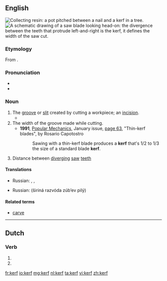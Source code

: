 {{also|Kerf}}
==English==
[[File:Pot made of clay pitched between a nail and a kerf in a tree bark.jpg|thumb|Collecting [[resin]]: a pot pitched between a nail and a '''kerf''' in a tree.]]
[[File:Saw blade.svg|thumb|A schematic drawing of a saw blade looking head-on: the divergence between the teeth that protrude left-and-right is the '''kerf''', it defines the width of the saw cut.]]
===Etymology===
From {{etyl|ang}} {{term|cyrf||a cutting off, a cutting instrument|lang=ang}}.

===Pronunciation===
* {{IPA|/kɜːf/}}
* {{audio|en-us-kerf.ogg|Audio (US)}}

===Noun===
{{en-noun|kerfs}}

# The [[groove]] or [[slit]] created by cutting a workpiece; an [[incision]]. 
#* {{quote-book|year=1999|passage=They pass through a cleft that has been made across a low range of hills, like a '''kerf''' in the top of a log, and enter into a lovely territory of subtly swelling emerald green fields strewn randomly with small white capsules that he takes to be sheep.|author=Neal Stephenson|title=Cryptonomicon}}
# The width of the groove made while cutting.
#*'''1991''', [[w:Popular Mechanics|Popular Mechanics]], January issue, [http://books.google.ru/books?id=feMDAAAAMBAJ&lpg=PA63&ots=5KtnX0zrbr&dq=kerf&pg=PA63#v=onepage&q=kerf&f=false page 63], "Thin-kerf blades", by Rosario Capotostro
#*:Sawing with a thin-kerf blade produces a '''kerf''' that's 1/2 to 1/3 the size of a standard blade '''kerf'''. 
# Distance between [[diverge|diverging]] [[saw]] [[teeth]]

====Translations====
{{trans-top|the groove or slit cut in the workpiece}}
* Russian: {{t|ru|зарубка|f|tr=zarúbka|sc=Cyrl}}, {{t|ru|надруб|m|tr=nadrúb|sc=Cyrl}}, {{t|ru|пропил|m|tr=propíl|sc=Cyrl}}
{{trans-mid}}
{{trans-bottom}}

{{trans-top|distance between diverging saw teeth}}
* Russian: {{l|ru|ширина}} {{l|ru|развод|развода}} {{l|ru|зуб|зубьев}} {{l|ru|пила|пилы}} (širiná razvóda zúbʼev pilý)
{{trans-mid}}
{{trans-bottom}}

====Related terms====
* [[carve]]

----

==Dutch==

===Verb===
{{head|nl}}

# {{nl-verb-form|p=1|n=sg|t=pres|m=ind|kerven}}
# {{nl-verb-form|m=imp|kerven}}

[[fr:kerf]]
[[io:kerf]]
[[mg:kerf]]
[[nl:kerf]]
[[ta:kerf]]
[[vi:kerf]]
[[zh:kerf]]